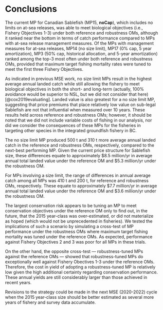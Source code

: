 # Conclusions

The current MP for Canadian Sablefish (MP15, **noCap**), which includes no 
limits on at-sea releases, was able to meet biological objectives (i.e., Fishery Objectives 1-3) under both 
reference and robustness OMs, although it ranked near the bottom in terms 
of catch performance compared to MPs with at-sea release management measures. Of 
the MPs with management measures for at-sea releases, MP14 (no size limit), MP17 (0% cap, 
5 year amortization), MP3 (50% cap, historical allocation, and 5-year 
amortization) ranked among the top-3 most often under both reference 
and robustness OMs, provided that maximum target fishing mortality 
rates were tuned to meet the first three Fishery Objectives. 

As indicated in previous MSE work, no size limit MPs result in the 
highest average annual landed catch while still allowing the fishery 
to meet biological objectives in both the short- and long-term 
(actually, 100% avoidance would be superior to NSL, but we did
not consider that here) [@cox2019evaluating]. Landed 
value is also greatest for a no size limit MP, suggesting that price 
premiums that place relatively low value on sub-legal Sablefish are not 
that influential when measured over 10 years. These results held across 
reference and robustness OMs; however, it should be noted that we did 
not include variable costs of fishing in our analysis, nor did we
consider the consequences of these MPs for the fisheries
in targeting other species in the integrated groundfish
fishery in BC.

The no size limit MP produced 500 t and 310 t more average annual 
landed catch in the reference and robustness OMs, respectively, 
compared to the next-best performing MP. Given the current 
price structure for Sablefish size, these differences equate to 
approximately $8.5 million/yr in average annual total landed 
value under the reference OM and $5.3 million/yr under the 
robustness OM. 

For MPs involving a size limit, the range of differences in 
annual average catch among all MPs was 410 t and 200 t, 
for reference and robustness OMs, respectively. These equate 
to approximately $7.7 million/yr in average annual total 
landed value under the reference OM and $3.6 million/yr under 
the robustness OM.

The largest conservation risk appears to be tuning an MP to meet 
conservation objectives under the reference OM only to find out, 
in the future, that the 2015 year-class was over-estimated, or did 
not materialize as hoped (which would not be unprecedented in 
fisheries). We tested the implications of such a scenario by simulating 
a cross-test of MP performance under the robustness OMs where maximum 
target fishing mortality was tuned under the reference OMs. As 
expected, performance against Fishery Objectives 2 and 3 was poor for all MPs 
in these trials.

On the other hand, the opposite cross-test — robustness-tuned MPs 
against the reference OMs — showed that robustness-tuned MPs do 
exceptionally well against Fishery Obectives 1-3 under the 
reference OMs. Therefore, the cost in yield of adopting a 
robustness-tuned MP is relatively low given the high additional 
certainty regarding conservation performance. These annual 
yields are still considerably larger than those achieved in
recent years.

Revisions to the strategy could be made in the next MSE (2020-2022) 
cycle when the 2015 year-class size should be better estimated as 
several more years of fishery and survey data accumulate.
